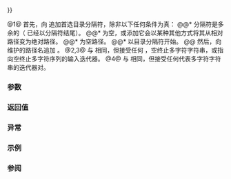 {{cpp/experimental/fs/path/title|append|operator/{{=}}}}
{{cpp/experimental/fs/path/navbar}}
{{dcl begin}}
{{dcl|num=1|since=fs_ts|1=
path&amp; operator/=( const path&amp; p );
}}
{{dcl|num=2|since=fs_ts|1=
template&lt; class Source &gt;
path&amp; operator/=( const Source&amp; source );
}}
{{dcl|num=3|since=fs_ts|1=
template&lt; class Source &gt;
path&amp; append( const Source&amp; source );
}}
{{dcl|num=4|since=fs_ts|1=
template&lt; class InputIt &gt;
path&amp; append( InputIt first, InputIt last );
}}
{{dcl end}}

@1@ 首先，向 {{c|this}} 追加首选目录分隔符，除非以下任何条件为真：
@@* 分隔符是多余的（{{c|*this}} 已经以分隔符结尾）。
@@* {{c|*this}} 为空，或添加它会以某种其他方式将其从相对路径变为绝对路径。
@@* {{c|p}} 为空路径。
@@* {{c|p.native()}} 以目录分隔符开始。
@@ 然后，向 {{c|*this}} 维护的路径名追加 {{c|p.native()}}。
@2,3@ 与 {{v|1}} 相同，但接受任何 {{c|std::basic_string}}，空终止多字符字符串，或指向空终止多字符序列的输入迭代器。
@4@ 与 {{v|1}} 相同，但接受任何代表多字符字符串的迭代器对。

===参数===
{{par begin}}
{{par|p|要追加的路径名}}
{{par|source|{{c|std::basic_string}}，空终结多字符字符串，或指向空终结多字符序列的输入迭代器，它表示一个路径名（可移植或原生格式）}}
{{par|first, last|一对{{named req|InputIterator}}，指定表示路径名的多字符序列}}
{{par hreq}}
{{par req named|InputIt|InputIterator}}
{{par req|{{c|InputIt}} 的值类型必须为编码字符类型（{{c|char}}、{{c|wchar_t}}、{{c|char16_t}} 和 {{c|char32_t}}）之一。}}
{{par end}}

===返回值===
{{c|*this}}

===异常===
{{cpp/experimental/fs/error_handling_exception_only}}

===示例===
{{example|code=
#include &lt;experimental/filesystem&gt;
#include &lt;iostream&gt;
namespace fs = std::experimental::filesystem;

int main()
{
    fs::path p1 = "C:";
    p1 /= "Users"; // 不插入分隔符
                   // "C:Users" 在 Windows 中是相对路径
                   // 添加目录分隔符会将其变为绝对路径
    std::cout &lt;&lt; "\"C:\" / \"Users\" == " &lt;&lt; p1 &lt;&lt; '\n';
    p1 /= "batman"; // 插入 fs::path::preferred_separator，Windows 上为 '\'
    std::cout &lt;&lt; "\"C:\" / \"Users\" / \"batman\" == " &lt;&lt; p1 &lt;&lt; '\n';
}
|p=true
|output=
"C:" / "Users" == "C:Users"
"C:" / "Users" / "batman" == "C:Users\batman"
}}
===参阅===
{{dsc begin}}
{{dsc inc|cpp/experimental/fs/path/dsc concat}}
{{dsc inc|cpp/experimental/fs/path/dsc operator/}}
{{dsc end}}